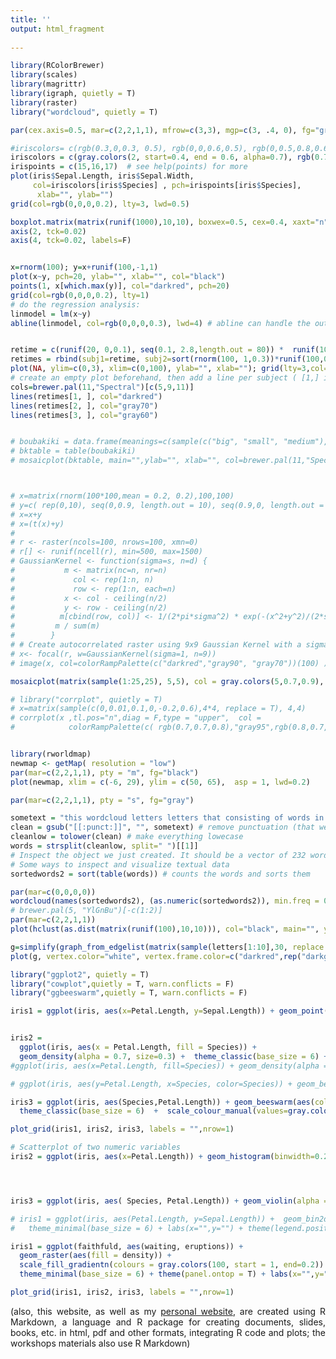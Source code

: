 ```yaml
---
title: ''
output: html_fragment
  
---
```


```r
library(RColorBrewer)
library(scales)
library(magrittr)
library(igraph, quietly = T)
library(raster)
library("wordcloud", quietly = T) 

par(cex.axis=0.5, mar=c(2,2,1,1), mfrow=c(3,3), mgp=c(3, .4, 0), fg="gray")

#iriscolors= c(rgb(0.3,0,0.3, 0.5), rgb(0,0,0.6,0.5), rgb(0,0.5,0.8,0.6)) # transparent colors
iriscolors = c(gray.colors(2, start=0.4, end = 0.6, alpha=0.7), rgb(0.7,0,0,0.6))# %>% alpha(alpha=0.6)
irispoints = c(15,16,17)  # see help(points) for more
plot(iris$Sepal.Length, iris$Sepal.Width, 
     col=iriscolors[iris$Species] , pch=irispoints[iris$Species],
      xlab="", ylab="")
grid(col=rgb(0,0,0,0.2), lty=3, lwd=0.5)

boxplot.matrix(matrix(runif(1000),10,10), boxwex=0.5, cex=0.4, xaxt="n", lwd=0.5, lty=1, border=c(rep("black", 6),"darkred",rep("black", 6)) , yaxt="n") 
axis(2, tck=0.02)
axis(4, tck=0.02, labels=F)


x=rnorm(100); y=x+runif(100,-1,1)
plot(x~y, pch=20, ylab="", xlab="", col="black")
points(1, x[which.max(y)], col="darkred", pch=20)
grid(col=rgb(0,0,0,0.2), lty=1)
# do the regression analysis:
linmodel = lm(x~y)
abline(linmodel, col=rgb(0,0,0,0.3), lwd=4) # abline can handle the output of the lm (linear model) command


retime = c(runif(20, 0,0.1), seq(0.1, 2.8,length.out = 80)) *  runif(100, 0.7, 1.1 )
retimes = rbind(subj1=retime, subj2=sort(rnorm(100, 1,0.3))*runif(100,0.4,0.8), subj3=sort(rnorm(100, 1,0.3))*runif(100,0.9,1.1) ) # rows are subjects, columns are trials
plot(NA, ylim=c(0,3), xlim=c(0,100), ylab="", xlab=""); grid(lty=3,col=rgb(0,0,0,0.1))
# create an empty plot beforehand, then add a line per subject ( [1,] indexes the first row, etc)
cols=brewer.pal(11,"Spectral")[c(5,9,11)]
lines(retimes[1, ], col="darkred")
lines(retimes[2, ], col="gray70")
lines(retimes[3, ], col="gray60")


# boubakiki = data.frame(meanings=c(sample(c("big", "small", "medium"),20,T, prob=c(0.8,0.2,0.1)), sample(c("big", "small", "medium"),20,T, prob=c(0.3,0.7,0.2))), words=c(rep("bouba",20), rep("kiki",20)) )
# bktable = table(boubakiki)
# mosaicplot(bktable, main="",ylab="", xlab="", col=brewer.pal(11,"Spectral")[c(5,10)])                    # a simple mosaic plot



# x=matrix(rnorm(100*100,mean = 0.2, 0.2),100,100)
# y=c( rep(0,10), seq(0,0.9, length.out = 10), seq(0.9,0, length.out = 10), rep(0,70)  )
# x=x+y
# x=(t(x)+y)
# 
# r <- raster(ncols=100, nrows=100, xmn=0)
# r[] <- runif(ncell(r), min=500, max=1500)  
# GaussianKernel <- function(sigma=s, n=d) {
#           m <- matrix(nc=n, nr=n)
#             col <- rep(1:n, n)
#             row <- rep(1:n, each=n)
#           x <- col - ceiling(n/2)
#           y <- row - ceiling(n/2)
#          m[cbind(row, col)] <- 1/(2*pi*sigma^2) * exp(-(x^2+y^2)/(2*sigma^2))
#         m / sum(m)
#        }
# # Create autocorrelated raster using 9x9 Gaussian Kernel with a sigma of 1
# x<- focal(r, w=GaussianKernel(sigma=1, n=9))
# image(x, col=colorRampPalette(c("darkred","gray90", "gray70"))(100) ); grid(col=rgb(0,0,0,0.3), lty=1, lwd=1)

mosaicplot(matrix(sample(1:25,25), 5,5), col = gray.colors(5,0.7,0.9), main="")

# library("corrplot", quietly = T)
# x=matrix(sample(c(0,0.01,0.1,0,-0.2,0.6),4*4, replace = T), 4,4)
# corrplot(x ,tl.pos="n",diag = F,type = "upper",  col = 
#            colorRampPalette(c( rgb(0.7,0.7,0.8),"gray95",rgb(0.8,0.7,0.7)))(200))


library(rworldmap)
newmap <- getMap( resolution = "low")
par(mar=c(2,2,1,1), pty = "m", fg="black")
plot(newmap, xlim = c(-6, 29), ylim = c(50, 65),  asp = 1, lwd=0.2)

par(mar=c(2,2,1,1), pty = "s", fg="gray")

sometext = "this wordcloud letters letters that consisting of words in text it gives an idea of what the text all about this is a  words words words words word word word meaning meaning meaning topic topic topic text text texts sentence sentence sentences cloud somewhere here is something said theme color colors idea idea ideas thoughts secrets"
clean = gsub("[[:punct:]]", "", sometext) # remove punctuation (that weird thing inside the gsub (R's find-and-replace command) is a regular expression; don't ask, it just works)
cleanlow = tolower(clean) # make everything lowecase
words = strsplit(cleanlow, split=" ")[[1]]
# Inspect the object we just created. It should be a vector of 232 words.
# Some ways to inspect and visualize textual data
sortedwords2 = sort(table(words)) # counts the words and sorts them

par(mar=c(0,0,0,0))
wordcloud(names(sortedwords2), (as.numeric(sortedwords2)), min.freq = 0, col=colorRampPalette(c("gray90", "gray70","gray60", "darkred"))(100), scale=c(3,0.1), random.order = F, random.color = F)
# brewer.pal(5, "YlGnBu")[-c(1:2)]
par(mar=c(2,2,1,1))
plot(hclust(as.dist(matrix(runif(100),10,10))), col="black", main="", yaxt="n", ylab="", xlab="", cex=0.6)

g=simplify(graph_from_edgelist(matrix(sample(letters[1:10],30, replace = T),ncol=2),directed = F))
plot(g, vertex.color="white", vertex.frame.color=c("darkred",rep("darkgray",length(E(g))-1)), vertex.label=NA)


```

```r
library("ggplot2", quietly = T)
library("cowplot",quietly = T, warn.conflicts = F)
library("ggbeeswarm",quietly = T, warn.conflicts = F)

iris1 = ggplot(iris, aes(x=Petal.Length, y=Sepal.Length)) + geom_point(aes(col=Species,shape=Species), size=0.7)  + theme_bw(base_size = 6) +  scale_colour_manual(values = c("#67001f", "#bababa","#1a1a1a")) + geom_smooth(method="lm", size=0.5,  aes(col=Species)) + labs(x="",y="") + theme(legend.position="none")


iris2 = 
  ggplot(iris, aes(x = Petal.Length, fill = Species)) +
  geom_density(alpha = 0.7, size=0.3) +  theme_classic(base_size = 6) + scale_fill_brewer(palette = "Greys") + labs(x="",y="") + theme(legend.position="none")
#ggplot(iris, aes(x=Petal.Length, fill=Species)) + geom_density(alpha = 0.3, size=0.3) + theme_minimal(base_size = 6)+ scale_fill_brewer(palette = "Set3") + labs(x="",y="") + theme(legend.position="none") + geom_rug(alpha=0.6)

# ggplot(iris, aes(y=Petal.Length, x=Species, color=Species)) + geom_beeswarm(alpha=1, shape=20, cex = 1.9) + theme_minimal(base_size = 6)+ scale_color_brewer( type="qual") + labs(x="",y="") + theme(legend.position="none", axis.text.x = element_blank())

iris3 = ggplot(iris, aes(Species,Petal.Length)) + geom_beeswarm(aes(col=Species),groupOnX=T, size=0.9, cex=2.2)  + #+ geom_boxplot(fill=NA, color=rgb(0,0,0,0.1)) + 
  theme_classic(base_size = 6)  +  scale_colour_manual(values=gray.colors(3,end=0.3, start=0.7,)) + labs(x="",y="") + theme(legend.position="none") +  theme(axis.text.x=element_text(colour = "white"))

plot_grid(iris1, iris2, iris3, labels = "",nrow=1)
```

```r

# Scatterplot of two numeric variables
iris2 = ggplot(iris, aes(x=Petal.Length)) + geom_histogram(binwidth=0.2)  + theme_minimal(base_size = 6)  + labs(x="",y="") + theme(legend.position="none")




iris3 = ggplot(iris, aes( Species, Petal.Length)) + geom_violin(alpha = 0.7, size=0.3, aes(fill = Species)) +  theme_minimal(base_size = 6) + scale_fill_brewer(palette = "Greys") + labs(x="",y="") + theme(legend.position="none", axis.text.x=element_blank())

# iris1 = ggplot(iris, aes(Petal.Length, y=Sepal.Length)) +  geom_bin2d(bins=10) +
#   theme_minimal(base_size = 6) + labs(x="",y="") + theme(legend.position="none") +  theme(axis.text.x=element_text()) + scale_fill_gradient(low="lightgray",high= "black")

iris1 = ggplot(faithfuld, aes(waiting, eruptions)) +
  geom_raster(aes(fill = density)) +
  scale_fill_gradientn(colours = gray.colors(100, start = 1, end=0.2)) + 
  theme_minimal(base_size = 6) + theme(panel.ontop = T) + labs(x="",y="") + theme(legend.position="none") 

plot_grid(iris1, iris2, iris3, labels = "",nrow=1)

```

<div style="text-align: justify"> 
(also, this website, as well as my [personal website](https://andreskarjus.github.io/), are created using R Markdown, a language and R package for creating documents, slides, books, etc. in html, pdf and other formats, integrating R code and plots; the workshops materials also use R Markdown)
</div>

